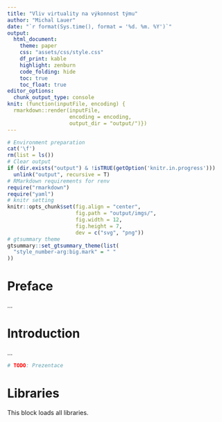 ```yaml
---
title: "Vliv virtuality na výkonnost týmu"
author: "Michal Lauer"
date: "`r format(Sys.time(), format = '%d. %m. %Y')`"
output:
  html_document:
    theme: paper
    css: "assets/css/style.css"
    df_print: kable
    highlight: zenburn
    code_folding: hide
	toc: true
    toc_float: true
editor_options:
  chunk_output_type: console
knit: (function(inputFile, encoding) {
  rmarkdown::render(inputFile,
                    encoding = encoding,
                    output_dir = "output/")})
---
```

```r
# Environment preparation
cat('\f')
rm(list = ls())
# Clear output
if (dir.exists("output") & !isTRUE(getOption('knitr.in.progress')))
  unlink("output", recursive = T)
# RMarkdown requirements for renv
require("rmarkdown")
require("yaml")
# knitr setting
knitr::opts_chunk$set(fig.align = "center",
                      fig.path = "output/imgs/",
                      fig.width = 12,
                      fig.height = 7,
                      dev = c("svg", "png"))
# gtsummary theme
gtsummary::set_gtsummary_theme(list(
  "style_number-arg:big.mark" = " "
))
```

# Preface

...

# Introduction

...

```r
# TODO: Prezentace
```

# Libraries

This block loads all libraries.

```r

```
